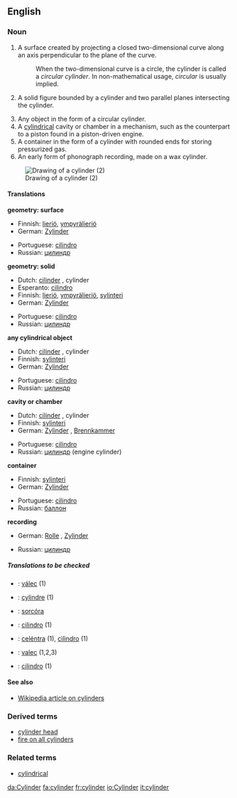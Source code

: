 ==English==

===Noun===
{{en-noun-reg}}

#{{geometry}} A surface created by projecting a closed two-dimensional curve along an axis perpendicular to the plane of the curve.
#:When the two-dimensional curve is a circle, the cylinder is called a ''circular cylinder''.  In non-mathematical usage, ''circular'' is usually implied.
#{{geometry}} A solid figure bounded by a cylinder and two parallel planes intersecting the cylinder.
#Any object in the form of a circular cylinder.
#A [[cylindrical]] cavity or chamber in a mechanism, such as the counterpart to a piston found in a piston-driven engine.
#A container in the form of a cylinder with rounded ends for storing pressurized gas.
#An early form of phonograph recording, made on a wax cylinder.
[[Image:Cylinder.png|Drawing of a cylinder (2)]]

====Translations====
'''geometry: surface'''
{{top}}
*Finnish: [[lieriö]], [[ympyrälieriö]]
*German: [[Zylinder]] {{m}}
{{mid}}
*Portuguese: [[cilindro]] {{m}}
*Russian: [[цилиндр]] {{m}}
{{bottom}}

'''geometry: solid'''
{{top}}
*Dutch: [[cilinder]] {{m}}, cylinder {{m}}
*Esperanto: [[cilindro]]
*Finnish: [[lieriö]], [[ympyrälieriö]], [[sylinteri]]
*German: [[Zylinder]] {{m}}
{{mid}}
*Portuguese: [[cilindro]] {{m}}
*Russian: [[цилиндр]] {{m}}
{{bottom}}

'''any cylindrical object'''
{{top}}
*Dutch: [[cilinder]] {{m}}, cylinder {{m}}
*Finnish: [[sylinteri]]
*German: [[Zylinder]] {{m}}
{{mid}}
*Portuguese: [[cilindro]] {{m}}
*Russian: [[цилиндр]] {{m}}
{{bottom}}

'''cavity or chamber'''
{{top}}
*Dutch: [[cilinder]] {{m}}, cylinder {{m}}
*Finnish: [[sylinteri]]
*German: [[Zylinder]] {{m}}, [[Brennkammer]] {{m}}
{{mid}}
*Portuguese: [[cilindro]] {{m}}
*Russian: [[цилиндр]] {{m}} (engine cylinder)
{{bottom}}

'''container'''
{{top}}
*Finnish: [[sylinteri]]
*German: [[Zylinder]] {{m}}
{{mid}}
*Portuguese: [[cilindro]] {{m}}
*Russian: [[баллон]] {{m}}
{{bottom}}

'''recording'''
{{top}}
*German: [[Rolle]] {{f}}, [[Zylinder]] {{m}}
{{mid}}
*Russian: [[цилиндр]] {{m}}
{{bottom}}

=====Translations to be checked=====
<!--Remove this section once all of the translations below have been moved into the tables above.-->
{{checktrans}}

*{{ttbc|Czech}}: [[válec]] {{m}} (1)
*{{ttbc|French}}: [[cylindre]] {{m}} (1)
*{{ttbc|Irish}}: [[sorcóra]]
*{{ttbc|Italian}}: [[cilindro]] {{m}} (1)
*{{ttbc|Neapolitan}}: [[celéntra]] (1), [[cìlìndro]] (1)
*{{ttbc|Slovak}}: [[valec]] {{m}} (1,2,3)
*{{ttbc|Spanish}}: [[cilindro]] (1)

====See also====
*[[w:cylinder|Wikipedia article on cylinders]]

===Derived terms===
*[[cylinder head]]
*[[fire on all cylinders]]

===Related terms===
*[[cylindrical]]
[[da:Cylinder]]
[[fa:cylinder]]
[[fr:cylinder]]
[[io:Cylinder]]
[[it:cylinder]]